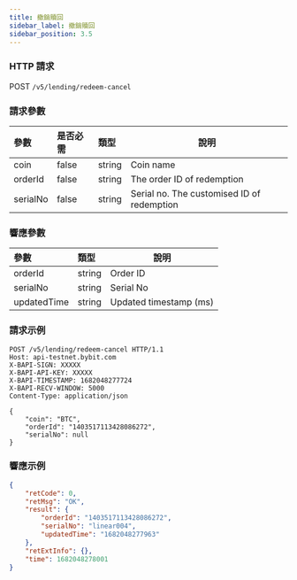 ```yaml
---
title: 撤銷贖回
sidebar_label: 撤銷贖回
sidebar_position: 3.5
---
```


### HTTP 請求
POST `/v5/lending/redeem-cancel`

### 請求參數
| 參數 | 是否必需 | 類型 | 說明|
|:----- |:-------|:-----|------ |
|coin |false |string |Coin name |
|orderId |false |string |The order ID of redemption |
|serialNo |false |string |Serial no. The customised ID of redemption |

### 響應參數
| 參數 | 類型 | 說明|
|:----- |:-----|----- |
|orderId |string |Order ID |
|serialNo	|string	|Serial No|
|updatedTime |string |Updated timestamp (ms) |

### 請求示例

```http
POST /v5/lending/redeem-cancel HTTP/1.1
Host: api-testnet.bybit.com
X-BAPI-SIGN: XXXXX
X-BAPI-API-KEY: XXXXX
X-BAPI-TIMESTAMP: 1682048277724
X-BAPI-RECV-WINDOW: 5000
Content-Type: application/json

{
    "coin": "BTC",
    "orderId": "1403517113428086272",
    "serialNo": null
}
```

### 響應示例

```json
{
    "retCode": 0,
    "retMsg": "OK",
    "result": {
        "orderId": "1403517113428086272",
        "serialNo": "linear004",
        "updatedTime": "1682048277963"
    },
    "retExtInfo": {},
    "time": 1682048278001
}
```
